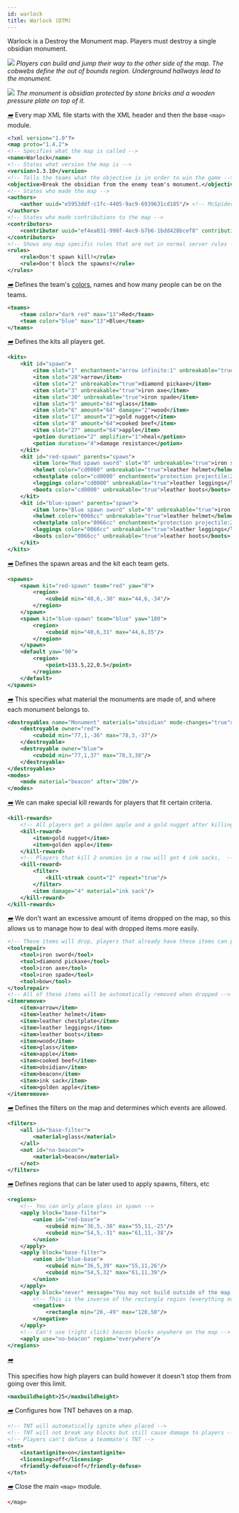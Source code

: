 ```yaml
---
id: warlock
title: Warlock (DTM)
---
```


Warlock is a Destroy the Monument map. Players must destroy a single obsidian monument.

![](/img/examples/warlock1.png)
_Players can build and jump their way to the other side of the map. The cobwebs define
the out of bounds region. Underground hallways lead to the monument._

![](/img/examples/warlock2.png)
_The monument is obsidian protected by stone bricks and a wooden pressure plate on top of it._

[<i className="icon-right">➡️</i>](/docs/modules/general/main)
Every map XML file starts with the XML header and then the base `<map>` module.

```xml
<?xml version="1.0"?>
<map proto="1.4.2">
<!-- Specifies what the map is called -->
<name>Warlock</name>
<!-- States what version the map is -->
<version>1.3.10</version>
<!-- Tells the teams what the objective is in order to win the game -->
<objective>Break the obsidian from the enemy team's monument.</objective>
<!-- States who made the map -->
<authors>
    <author uuid="e5953ddf-c1fc-4405-9ac9-6939631cd185"/> <!-- McSpider -->
</authors>
<!-- States who made contributions to the map -->
<contributors>
    <contributor uuid="ef4ea031-998f-4ec9-b7b6-1bdd428bcef8" contribution="Map Feedback and XML Coding"/> <!-- Plastix -->
</contributors>
<!-- Shows any map specific rules that are not in normal server rules -->
<rules>
    <rule>Don't spawn kill!</rule>
    <rule>Don't block the spawns!</rule>
</rules>
```

[<i className="icon-right">➡️</i>](/docs/modules/format/teams)
Defines the team's [colors](/docs/reference/misc/formatting#chatColors), names and how many people can be on the teams.

```xml
<teams>
    <team color="dark red" max="13">Red</team>
    <team color="blue" max="13">Blue</team>
</teams>
```

[<i className="icon-right">➡️</i>](/docs/modules/gear/kits)
Defines the kits all players get.

```xml
<kits>
    <kit id="spawn">
        <item slot="1" enchantment="arrow infinite:1" unbreakable="true">bow</item>
        <item slot="28">arrow</item>
        <item slot="2" unbreakable="true">diamond pickaxe</item>
        <item slot="3" unbreakable="true">iron axe</item>
        <item slot="30" unbreakable="true">iron spade</item>
        <item slot="5" amount="64">glass</item>
        <item slot="6" amount="64" damage="2">wood</item>
        <item slot="17" amount="2">gold nugget</item>
        <item slot="8" amount="64">cooked beef</item>
        <item slot="27" amount="64">apple</item>
        <potion duration="2" amplifier="1">heal</potion>
        <potion duration="4">damage resistance</potion>
    </kit>
    <kit id="red-spawn" parents="spawn">
        <item lore="Red spawn sword" slot="0" unbreakable="true">iron sword</item>
        <helmet color="cd0000" unbreakable="true">leather helmet</helmet>
        <chestplate color="cd0000" enchantment="protection projectile:2" unbreakable="true">leather chestplate</chestplate>
        <leggings color="cd0000" unbreakable="true">leather leggings</leggings>
        <boots color="cd0000" unbreakable="true">leather boots</boots>
    </kit>
    <kit id="blue-spawn" parents="spawn">
        <item lore="Blue spawn sword" slot="0" unbreakable="true">iron sword</item>
        <helmet color="0066cc" unbreakable="true">leather helmet</helmet>
        <chestplate color="0066cc" enchantment="protection projectile:2" unbreakable="true">leather chestplate</chestplate>
        <leggings color="0066cc" unbreakable="true">leather leggings</leggings>
        <boots color="0066cc" unbreakable="true">leather boots</boots>
    </kit>
</kits>
```

[<i className="icon-right">➡️</i>](/docs/modules/mechanics/spawns)
Defines the spawn areas and the kit each team gets.

```xml
<spawns>
    <spawn kit="red-spawn" team="red" yaw="0">
        <region>
            <cuboid min="40,6,-30" max="44,6,-34"/>
        </region>
    </spawn>
    <spawn kit="blue-spawn" team="blue" yaw="180">
        <region>
            <cuboid min="40,6,31" max="44,6,35"/>
        </region>
    </spawn>
    <default yaw="90">
        <region>
            <point>133.5,22,0.5</point>
        </region>
    </default>
</spawns>
```

[<i className="icon-right">➡️</i>](/docs/modules/objectives/dtm)
This specifies what material the monuments are made of, and where each monument belongs to.

```xml
<destroyables name="Monument" materials="obsidian" mode-changes="true">
    <destroyable owner="red">
        <cuboid min="77,1,-36" max="78,3,-37"/>
    </destroyable>
    <destroyable owner="blue">
        <cuboid min="77,1,37" max="78,3,38"/>
    </destroyable>
</destroyables>
<modes>
    <mode material="beacon" after="20m"/>
</modes>
```

[<i className="icon-right">➡️</i>](/docs/modules/gear/kill-rewards)
We can make special kill rewards for players that fit certain criteria.

```xml
<kill-rewards>
    <!-- All players get a golden apple and a gold nugget after killing a player -->
    <kill-reward>
        <item>gold nugget</item>
        <item>golden apple</item>
    </kill-reward>
    <!-- Players that kill 2 enemies in a row will get 4 ink sacks,  -->
    <kill-reward>
        <filter>
            <kill-streak count="2" repeat="true"/>
        </filter>
        <item damage="4" material="ink sack"/>
    </kill-reward>
</kill-rewards>
```

[<i className="icon-right">➡️</i>](/docs/modules/gear/repair-remove-keep)
We don't want an excessive amount of items dropped on the map, so this allows us to manage
how to deal with dropped items more easily.

```xml
<!-- These items will drop, players that already have these items can pick it up and will be merged -->
<toolrepair>
    <tool>iron sword</tool>
    <tool>diamond pickaxe</tool>
    <tool>iron axe</tool>
    <tool>iron spade</tool>
    <tool>bow</tool>
</toolrepair>
<!-- All of these items will be automatically removed when dropped -->
<itemremove>
    <item>arrow</item>
    <item>leather helmet</item>
    <item>leather chestplate</item>
    <item>leather leggings</item>
    <item>leather boots</item>
    <item>wood</item>
    <item>glass</item>
    <item>apple</item>
    <item>cooked beef</item>
    <item>obsidian</item>
    <item>beacon</item>
    <item>ink sack</item>
    <item>golden apple</item>
</itemremove>
```

[<i className="icon-right">➡️</i>](/docs/modules/mechanics/filters)
Defines the filters on the map and determines which events are allowed.

```xml
<filters>
    <all id="base-filter">
        <material>glass</material>
    </all>
    <not id="no-beacon">
        <material>beacon</material>
    </not>
</filters>
```

[<i className="icon-right">➡️</i>](/docs/modules/mechanics/regions)
Defines regions that can be later used to apply spawns, filters, etc

```xml
<regions>
    <!-- You can only place glass in spawn -->
    <apply block="base-filter">
        <union id="red-base">
            <cuboid min="36,5,-38" max="55,11,-25"/>
            <cuboid min="54,5,-31" max="61,11,-38"/>
        </union>
    </apply>
    <apply block="base-filter">
        <union id="blue-base">
            <cuboid min="36,5,39" max="55,11,26"/>
            <cuboid min="54,5,32" max="61,11,39"/>
        </union>
    </apply>
    <apply block="never" message="You may not build outside of the map!">
        <!-- This is the inverse of the rectangle region (everything outside of the rectangle) -->
        <negative>
            <rectangle min="26,-49" max="120,50"/>
        </negative>
    </apply>
    <!-- Can't use (right click) beacon blocks anywhere on the map -->
    <apply use="no-beacon" region="everywhere"/>
</regions>
```

[<i className="icon-right">➡️</i>](/docs/modules/environment/world/#build-height)

This specifies how high players can build however it doesn't stop them from going over this limit.

```xml
<maxbuildheight>25</maxbuildheight>
```

[<i className="icon-right">➡️</i>](/docs/modules/gear/tnt)
Configures how TNT behaves on a map.

```xml
<!-- TNT will automatically ignite when placed -->
<!-- TNT will not break any blocks but still cause damage to players -->
<!-- Players can't defuse a teammate's TNT -->
<tnt>
    <instantignite>on</instantignite>
    <licensing>off</licensing>
    <friendly-defuse>off</friendly-defuse>
</tnt>
```

[<i className="icon-right">➡️</i>](/docs/modules/general/main)
Close the main `<map>` module.

```xml
</map>
```
